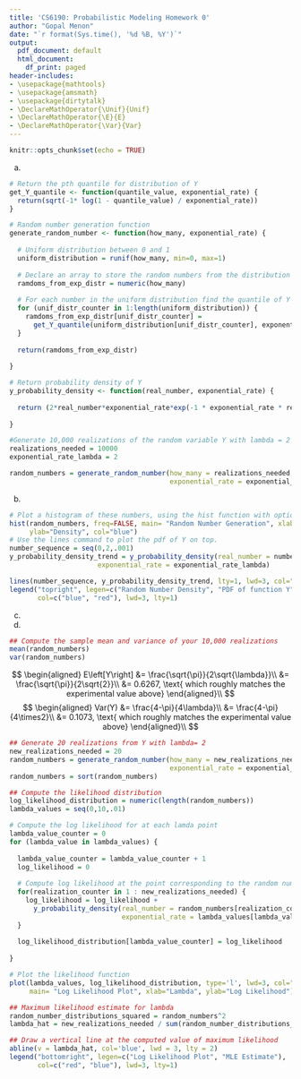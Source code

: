 ```yaml
---
title: 'CS6190: Probabilistic Modeling Homework 0'
author: "Gopal Menon"
date: "`r format(Sys.time(), '%d %B, %Y')`"
output:
  pdf_document: default
  html_document:
    df_print: paged
header-includes:
- \usepackage{mathtools}
- \usepackage{amsmath}
- \usepackage{dirtytalk}
- \DeclareMathOperator{\Unif}{Unif}
- \DeclareMathOperator{\E}{E}
- \DeclareMathOperator{\Var}{Var}
---
```


```r
knitr::opts_chunk$set(echo = TRUE)
```

\begin{enumerate}
\item Let $X$ and $Y$ be continuous real-valued random variables. Prove the following:
\begin{enumerate}
\item $E\left[ E\left[X|Y \right]\right] = E\left[ X\right]$

$$
\begin{aligned}
E\left[ E\left[X|Y \right]\right] &= \int_{-\infty}^{\infty}E\left[X|Y=y \right]p_Y(y)dy\\
&= \int_{-\infty}^{\infty}\int_{-\infty}^{\infty}x\;p_{X|Y=y}(x)dx\;p_Y(y)dy\\
&= \int_{-\infty}^{\infty}\int_{-\infty}^{\infty}x\;p_{X|Y=y}(x)p_Y(y)dxdy\\
&= \int_{-\infty}^{\infty}\int_{-\infty}^{\infty}x\;p_{XY}(x, y)dxdy\\
&= \int_{-\infty}^{\infty}x\int_{-\infty}^{\infty}p_{XY}(x, y)dy\;dx\\
&= \int_{-\infty}^{\infty}x\;p_X(x)dx\\
&= E\left[ X\right]
\end{aligned}
$$
Here $p_X(x)$, $p_Y(y)$ and $p_{X|Y=y}(x)$ are the probability density functions for $X$, $Y$, and the conditional probability of $X$ given the value of $Y$. $p_{XY}(x,y)$ is the joint probability distribution function of $X$ and $Y$. I needed to look up the proof \cite{conexp} as I was not aware that the first step shown above could be done and due to this, I was getting an extra $y$ in the final result. The result I got before I looked up the proof was $yE\left[ X \right]$.

\item $Var(X) = E\left[Var(X|Y) \right] + Var(E\left[ X|Y\right])$

$$
\begin{aligned}
E\left[Var(X|Y) \right] + Var(E\left[ X|Y\right]) &= E\left[ E\left[X^2|Y\right] - E\left[X|Y\right] E\left[X|Y\right] \right] \\ &+ E\left[ E\left[X|Y\right] E\left[X|Y\right]\right] - E\left[ E\left[ X|Y \right]\right]E\left[ E\left[ X|Y \right]\right]\\
&= E \left[ E \left[ X^2|Y\right] \right] - E\left[ E\left[X|Y\right] E\left[X|Y\right] \right]\\&+ E\left[ E\left[X|Y\right] E\left[X|Y\right]\right] - E\left[X\right]E\left[X\right]\\
&= E\left[X^2 \right] - E\left[X\right]E\left[X\right], \text{ using the result from (a)}\\
&= Var(X)
\end{aligned}
$$

Before I worked out the solution above, I was using the definition $Var(X) = E\left[X^2\right] - \mu_X^2$ and that did not help. After I realized that $\mu_X = E\left[X\right]$, the solution fell in place.
\end{enumerate}

\item Consider random variables $X$ and $Y$ with joint pdf
$$
    p(x,y)= 
\begin{dcases}
    x+y,& \text{for } 0\leq x \leq 1, \text{and } 0\leq y \leq 1\\
    0,              & \text{otherwise}
\end{dcases}
$$
\begin{enumerate}

\item What is the marginal pdf $p(x)$?
$$
\begin{aligned}
p(x) &=  \int_{-\infty}^{\infty}p(x,y)dy\\
&=\begin{dcases}
    \int_0^1(x+y)dy, \text{for } 0\leq x \leq 1\\
    0,               \text{otherwise}
\end{dcases}\\
&= \begin{dcases}
   \left(xy +\frac{1}{2}y^2 \right)\Big|_0^1, \text{for } 0\leq x \leq 1\\
    0,               \text{otherwise}
\end{dcases}\\
&=\begin{dcases}
    x+\frac{1}{2}, \text{for } 0\leq x \leq 1\\
    0,               \text{otherwise}
\end{dcases}\\
\end{aligned}
$$

\item What is the conditional pdf $p(y|x)$?

$$
\begin{aligned}
p(y|x) &= \frac{p(x,y)}{p(x)}\\
 &=\begin{dcases}
    \frac{x+y}{x+\frac{1}{2}}, \text{for } 0\leq x \leq 1, \text{and } 0\leq y \leq 1\\
    0,               \text{otherwise}
\end{dcases}
\end{aligned}
$$

\item What is the conditional expectation $E\left[Y|X\right]$?
$$
\begin{aligned}
E\left[Y|X\right] &= \int_{-\infty}^{\infty}y p_{Y|X}(y)dy\\
 &=\begin{dcases}
    \int_{0}^{1}\frac{xy+y^2}{x+\frac{1}{2}}dy, \text{for } 0\leq x \leq 1\\
    0,               \text{otherwise}
\end{dcases}\\
 &=\begin{dcases}
    \frac{\frac{1}{2}xy^2+\frac{1}{3}y^3}{x+\frac{1}{2}}\Big|_0^1, \text{for } 0\leq x \leq 1\\
    0,               \text{otherwise}
\end{dcases}\\
 &=\begin{dcases}
    \frac{\frac{1}{2}x+\frac{1}{3}}{x+\frac{1}{2}}, \text{for } 0\leq x \leq 1\\
    0,               \text{otherwise}
\end{dcases}\\
 &=\begin{dcases}
    \frac{\frac{3x+2}{6}}{\frac{2x+1}{2}}, \text{for } 0\leq x \leq 1\\
    0,               \text{otherwise}
\end{dcases}\\
 &=\begin{dcases}
    \frac{3x+2}{6x+3}, \text{for } 0\leq x \leq 1\\
    0,               \text{otherwise}
\end{dcases}
\end{aligned}
$$
\item What is the covariance $Cov(X,Y)$?

$$
\begin{aligned}
Cov(X,Y) &= E\left[XY\right] - E\left[X\right]E\left[Y\right]\\\\
E\left[XY\right] &= \int_{-\infty}^{\infty}\int_{-\infty}^{\infty}xyp(x,y)dxdy\\
&= \int_{-\infty}^{\infty}x\int_{-\infty}^{\infty}yp(x,y)dydx\\
\end{aligned}
$$
$$
\begin{aligned}
\int_{-\infty}^{\infty}yp(x,y)dy &= \begin{dcases}
      \int_0^1 y(x+y)dy, \text{for } 0\leq x \leq 1, \text{and } 0\leq y \leq 1\\
    0,               \text{otherwise}
\end{dcases}\\
&= \begin{dcases}
      \int_0^1 (xy+y^2)dy, \text{for } 0\leq x \leq 1, \text{and } 0\leq y \leq 1\\
    0,               \text{otherwise}
\end{dcases}\\
&= \begin{dcases}
      \frac{1}{2}xy^2+\frac{1}{3}y^3\Big|_0^1, \text{for } 0\leq x \leq 1, \text{and } 0\leq y \leq 1\\
    0,               \text{otherwise}
\end{dcases}\\
&= \begin{dcases}
      \frac{1}{2}x+\frac{1}{3}, \text{for } 0\leq x \leq 1, \text{and } 0\leq y \leq 1\\
    0,               \text{otherwise}
\end{dcases}\\
\end{aligned}
$$
$$
\begin{aligned}
\int_{-\infty}^{\infty}x\int_{-\infty}^{\infty}yp(x,y)dydx &= \begin{dcases}
      \int_0^1 x\left(\frac{1}{2}x+\frac{1}{3}\right)dx, \text{for } 0\leq x \leq 1, \text{and } 0\leq y \leq 1\\
    0,               \text{otherwise}
\end{dcases}\\
&= \begin{dcases}
      \int_0^1 \left(\frac{1}{2}x^2+\frac{1}{3}x\right)dx, \text{for } 0\leq x \leq 1, \text{and } 0\leq y \leq 1\\
    0,               \text{otherwise}
\end{dcases}\\
&= \begin{dcases}
      \left(\frac{1}{2}\frac{1}{3}x^3+\frac{1}{3}\frac{1}{2}x^2\right)\Big|_0^1, \text{for } 0\leq x \leq 1, \text{and } 0\leq y \leq 1\\
    0,               \text{otherwise}
\end{dcases}\\
&= \begin{dcases}
      \left(\frac{1}{6}+\frac{1}{6}\right), \text{for } 0\leq x \leq 1, \text{and } 0\leq y \leq 1\\
    0,               \text{otherwise}
\end{dcases}\\
&= \begin{dcases}
      \frac{1}{3}, \text{for } 0\leq x \leq 1, \text{and } 0\leq y \leq 1\\
    0,               \text{otherwise}
\end{dcases}\\
&= E\left[XY\right]\\
\end{aligned}
$$
$$
\begin{aligned}
E\left[X\right] &= \int_{-\infty}^{\infty}xp(x)dx\\
&= \begin{dcases}
      \int_{-\infty}^{\infty}x \left(x+\frac{1}{2}\right)dx, \text{for } 0\leq x \leq 1, \text{and } 0\leq y \leq 1\\
    0,               \text{otherwise}
\end{dcases}\\
&= \begin{dcases}
      \int_{-\infty}^{\infty} \left(x^2+\frac{1}{2}x\right)dx, \text{for } 0\leq x \leq 1, \text{and } 0\leq y \leq 1\\
    0,               \text{otherwise}
\end{dcases}\\
&= \begin{dcases}
      \left(\frac{1}{3}x^3 +\frac{1}{2}\frac{1}{2}x^2\right)\Big|_0^1, \text{for } 0\leq x \leq 1, \text{and } 0\leq y \leq 1\\
    0,               \text{otherwise}
\end{dcases}\\
&= \begin{dcases}
      \frac{1}{3} +\frac{1}{4}, \text{for } 0\leq x \leq 1, \text{and } 0\leq y \leq 1\\
    0,               \text{otherwise}
\end{dcases}\\
&= \begin{dcases}
      \frac{7}{12}, \text{for } 0\leq x \leq 1, \text{and } 0\leq y \leq 1\\
    0,               \text{otherwise}
\end{dcases}\\
\end{aligned}
$$
$$
\begin{aligned}
p(y) &= \int_{-\infty}^{\infty}p(x,y)dx\\
&=\begin{dcases}
    \int_0^1(x+y)dx, \text{for } 0\leq x \leq 1, \text{and } 0\leq y \leq 1\\
    0,               \text{otherwise}
\end{dcases}\\
&= \begin{dcases}
   \left(\frac{1}{2}x^2 + yx\right)\Big|_0^1, \text{for } 0\leq x \leq 1, \text{and } 0\leq y \leq 1\\
    0,               \text{otherwise}
\end{dcases}\\
&=\begin{dcases}
    y+\frac{1}{2}, \text{for } 0\leq x \leq 1, \text{and } 0\leq y \leq 1\\
    0,               \text{otherwise}
\end{dcases}\\\end{aligned}
$$

$$
\begin{aligned}
E\left[Y\right] &= \int_{-\infty}^{\infty}yp(y)dy\\
&= \begin{dcases}
      \int_{-\infty}^{\infty}y \left(y+\frac{1}{2}\right)dy, \text{for } 0\leq x \leq 1, \text{and } 0\leq y \leq 1\\
    0,               \text{otherwise}
\end{dcases}\\
&= \begin{dcases}
      \int_{-\infty}^{\infty} \left(y^2+\frac{1}{2}y\right)dy, \text{for } 0\leq x \leq 1, \text{and } 0\leq y \leq 1\\
    0,               \text{otherwise}
\end{dcases}\\
&= \begin{dcases}
      \left(\frac{1}{3}y^3 +\frac{1}{2}\frac{1}{2}y^2\right)\Big|_0^1, \text{for } 0\leq x \leq 1, \text{and } 0\leq y \leq 1\\
    0,               \text{otherwise}
\end{dcases}\\
&= \begin{dcases}
      \frac{1}{3} +\frac{1}{4}, \text{for } 0\leq x \leq 1, \text{and } 0\leq y \leq 1\\
    0,               \text{otherwise}
\end{dcases}\\
&= \begin{dcases}
      \frac{7}{12}, \text{for } 0\leq x \leq 1, \text{and } 0\leq y \leq 1\\
    0,               \text{otherwise}
\end{dcases}\\
\end{aligned}\\
$$
$$
\begin{aligned}
Cov(X,Y) &= E\left[XY\right] - E\left[X\right]E\left[Y\right]\\
&= \begin{dcases}
      \frac{1}{3} - \frac{7}{12}\frac{7}{12}, \text{for } 0\leq x \leq 1, \text{and } 0\leq y \leq 1\\
    0,               \text{otherwise}
\end{dcases}\\
&= \begin{dcases}
      \frac{48}{144} - \frac{49}{144}, \text{for } 0\leq x \leq 1, \text{and } 0\leq y \leq 1\\
    0,               \text{otherwise}
\end{dcases}\\
&= \begin{dcases}
     -\frac{1}{144}, \text{for } 0\leq x \leq 1, \text{and } 0\leq y \leq 1\\
    0,               \text{otherwise}
\end{dcases}\\
\end{aligned}
$$

\end{enumerate}

\item Let $X \sim Exp(\lambda)$, i.e., the exponential distribution with pdf $p(x) = \lambda exp(-\lambda x)$. Let $Y = \sqrt{X}$.

\begin{enumerate}

\item What is the density function $p(y)$?

$$
\begin{aligned}
Y&=\sqrt{X}\\
f(x) &= \sqrt{x}\\
f^{-1}(y) &= y^2\\
p(y) &= \left | \frac{d}{dy}(f^{-1}(y)) \right |p(f^{-1}(y))\\
&= \left | \frac{d}{dy}y^2 \right |p(y^2)\\
&= \begin{dcases}
     2y\lambda exp(-\lambda y^2), \text{for } y \geq 0\\
    0,               \text{otherwise}
\end{dcases}\\
\end{aligned}
$$

\item What is the cdf, $F(y) = P(Y \leq y)$? Verify that $F(0) = 0$ and $F(\infty) = 1$.

The cdf can be found by integrating the pdf.
$$
\begin{aligned}
F(y) &= P(Y \leq y) = \int_0^y 2y \lambda exp(-\lambda y^2)dy\\
\text{Substituting } u &= -\lambda y^2 \text{, we get } dy = -\frac{1}{2 \lambda y}du\\
\int 2y \lambda exp(-\lambda y^2)dy &= \int 2y \lambda exp(u) \times -\frac{1}{2 \lambda y}du\\
&= -\int exp(u) du\\
&= -exp(u)\\
&= -exp(-\lambda y^2)\\
F(y) &= -exp(-\lambda y^2)\Big|_0^y\\
&=-exp(-\lambda y^2) - (-exp(-\lambda 0^2))\\
&=-exp(-\lambda y^2) + 1\\
&= 1-exp(-\lambda y^2)\\
F(0)&=1-exp(-\lambda 0^2)\\
&= 1-1\\
&=0\\
F(\infty)&= 1-exp(-\infty)\\
&=1-0\\
&= 1
\end{aligned}
$$
\item What is the quantile function $F^{-1}$?

If $q_p$ is the quantile value given by the quantile function $F^{-1}(q_p)$, based on the cdf above:

$$
\begin{aligned}
q_p &=1-exp(-\lambda {(F^{-1}(q_p))}^2)\\
exp(-\lambda {(F^{-1}(q_p))}^2) &= 1-q_p\\
-\lambda {(F^{-1}(q_p))}^2 &= \ln(1-q_p)\\
{(F^{-1}(q_p))}^2 &= \frac{-1}{\lambda}\ln(1-q_p)\\
F^{-1}(q_p) &= \sqrt{\frac{-1}{\lambda}\ln(1-q_p)}
\end{aligned}
$$

\item Compute the mean, $E[Y]$, and variance, $Var(Y)$. \textbf{Hint:} Use integration by parts.

$$
\begin{aligned}
E\left[Y\right] &= E\left[\sqrt{X}\right]\\
&= \int_{-\infty}^{\infty} \sqrt{x} p(x) dx\\
&=  \int_{0}^{\infty} \sqrt{x}\lambda exp(-\lambda x)dx\\
&= \frac{\sqrt{\pi}}{2\sqrt{\lambda}}
\end{aligned}\\
$$
$$
\begin{aligned}
Var(Y) &= E\left[Y^2\right] - E\left[Y\right]E\left[Y\right]\\
&= E\left[X\right] - E\left[Y\right]E\left[Y\right]\\
E\left[X\right] &= \int_{-\infty}^{\infty}x\lambda exp(-\lambda x)dx\\
&= \frac{1}{\lambda}\\
Var(Y) &= \frac{1}{\lambda} - \frac{\sqrt{\pi}}{2\sqrt{\lambda}}\frac{\sqrt{\pi}}{2\sqrt{\lambda}}\\
&= \frac{1}{\lambda} - \frac{\pi}{4\lambda}\\
&= \frac{4-\pi}{4\lambda}
\end{aligned}
$$
The two definite integrals were done online \cite{onlineint} as I could not figure out how to do the integration by parts. I did not write down all the intermediate steps.
\end{enumerate}

\item Given a realization $y_1, y_2, \ldots, y_n$ from your random variable $Y$
in the previous problem, what is the maximum likelihood estimate for $\lambda$?

The likelihood function will be
$$
\begin{aligned}
\mathcal{L}(\lambda) &= p_{Y_1, \ldots, Y_n}(y_1, y_2, \ldots, y_n; \lambda)\\
&= \prod_{i=1}^n p_{Y_i}(y_i; \lambda), 
  &\text{assuming $Y_i$ are independently distributed}\\
&= \prod_{i=1}^n \left(2y\lambda exp(-\lambda y_i^2) \right)\\
\ln(\mathcal{L}(\lambda)) = \ell(\lambda) &= \sum_{i=1}^n \ln\left(2y_i\lambda exp(-\lambda y_i^2) \right)\\
&= \sum_{i=1}^n \ln(2y_i) + \sum_{i=1}^n \ln(\lambda) - \sum_{i=1}^n \lambda y_i^2\\
\end{aligned}
$$
In order to find the maximum likelihood, we can find the maximum log likelihood since log is a monotonously increasing function. The first term above is a constant and we can find the maximum likelihood by setting the derivative with respect to $\lambda$ of the log likelihood to zero.
$$
\begin{aligned}
\frac{d \ell(\lambda)}{d\lambda} &= \frac{d \sum_{i=1}^n \ln(2y_i)}{d\lambda} + \frac{d \sum_{i=1}^n \ln(\lambda)}{d\lambda} - \frac{d \sum_{i=1}^n \lambda y_i^2}{d\lambda}\\
&= 0 + n\frac{d\ \ln(\lambda)}{d\lambda} - \sum_{i=1}^n y_i^2  \frac{d\lambda}{d\lambda}\\
&= n\frac{1}{\lambda} - \sum_{i=1}^n y_i^2 = 0\\
\frac{n}{\lambda} &= \sum_{i=1}^ny_i^2\\
\lambda &= \frac{n}{\sum_{i=1}^ny_i^2}, 
  &\text{which is the maximum likely estimate for $\lambda$.}
\end{aligned}
$$

\end{enumerate}

\section*{R Coding Part}

\begin{enumerate}
\setcounter{enumi}{3}

\item Recall that if $F$ is a cdf and $U \sim \Unif(0,1)$, then $Y = F^{-1}(U)$
will be a random variable with cdf $F$. Write a function that uses this method
to generate $n$ random numbers from the distribution of $Y$ in Problem 3 above
($n$ and $\lambda$ should be parameters to the function).\\ {\bf Hint:} Look at
the {\tt runif} function in R for simulating uniform random varibles.

\begin{enumerate}
\item Generate 10,000 realizations of the random variable $Y$ with $\lambda = 2$.


\item Plot a histogram of these numbers, using the {\tt hist} function with
option {\tt freq = FALSE}.

\item Use the {\tt lines} command to plot the pdf of $Y$ on top.
\item Compute the sample mean and variance of your 10,000 realizations. Do they
roughly match the values for $\E[Y]$ and $\Var(Y)$ you calculated above?
\end{enumerate}
\end{enumerate}

(a)
```r
# Return the pth quantile for distribution of Y
get_Y_quantile <- function(quantile_value, exponential_rate) {
  return(sqrt(-1* log(1 - quantile_value) / exponential_rate))
}

# Random number generation function
generate_random_number <- function(how_many, exponential_rate) {
  
  # Uniform distribution between 0 and 1
  uniform_distribution = runif(how_many, min=0, max=1)
  
  # Declare an array to store the random numbers from the distribution of Y
  ramdoms_from_exp_distr = numeric(how_many)
 
  # For each number in the uniform distribution find the quantile of Y
  for (unif_distr_counter in 1:length(uniform_distribution)) {
    ramdoms_from_exp_distr[unif_distr_counter] =
      get_Y_quantile(uniform_distribution[unif_distr_counter], exponential_rate)
  }
  
  return(ramdoms_from_exp_distr)
   
}

# Return probability density of Y
y_probability_density <- function(real_number, exponential_rate) {
  
  return (2*real_number*exponential_rate*exp(-1 * exponential_rate * real_number^2))
  
}

#Generate 10,000 realizations of the random variable Y with lambda = 2
realizations_needed = 10000
exponential_rate_lambda = 2

random_numbers = generate_random_number(how_many = realizations_needed, 
                                        exponential_rate = exponential_rate_lambda)

```

(b)
```r
# Plot a histogram of these numbers, using the hist function with option freq = FALSE.
hist(random_numbers, freq=FALSE, main= "Random Number Generation", xlab="Random Number", 
     ylab="Density", col="blue")
# Use the lines command to plot the pdf of Y on top.
number_sequence = seq(0,2,.001)
y_probability_density_trend = y_probability_density(real_number = number_sequence, 
                      exponential_rate = exponential_rate_lambda)

lines(number_sequence, y_probability_density_trend, lty=1, lwd=3, col="red")
legend("topright", legen=c("Random Number Density", "PDF of function Y"), 
       col=c("blue", "red"), lwd=3, lty=1)
```

(c)

(d)
```r
## Compute the sample mean and variance of your 10,000 realizations
mean(random_numbers)
var(random_numbers)
```
$$
\begin{aligned}
E\left[Y\right] &= \frac{\sqrt{\pi}}{2\sqrt{\lambda}}\\
&= \frac{\sqrt{\pi}}{2\sqrt{2}}\\
&= 0.6267, \text{ which roughly matches the experimental value above}
\end{aligned}\\
$$
$$
\begin{aligned}
Var(Y) &= \frac{4-\pi}{4\lambda}\\
&= \frac{4-\pi}{4\times2}\\
&= 0.1073, \text{ which roughly matches the experimental value above}
\end{aligned}\\
$$
\begin{enumerate}
\setcounter{enumi}{4}

\item Now generate 20 realizations from $Y$ with $\lambda = 2$. Plot the log
likelihood function for this data. Plot a vertical line at the maximum
likelihood estimate for lambda (using the equation you got in Problem 3).

\end{enumerate}

```r
## Generate 20 realizations from Y with lambda= 2
new_realizations_needed = 20
random_numbers = generate_random_number(how_many = new_realizations_needed, 
                                        exponential_rate = exponential_rate_lambda)
random_numbers = sort(random_numbers)

## Compute the likelihood distribution
log_likelihood_distribution = numeric(length(random_numbers))
lambda_values = seq(0,10,.01)

# Compute the log likelihood for at each lamda point
lambda_value_counter = 0
for (lambda_value in lambda_values) {
  
  lambda_value_counter = lambda_value_counter + 1
  log_likelihood = 0
    
  # Compute log likelihood at the point corresponding to the random number  
  for(realization_counter in 1 : new_realizations_needed) {
    log_likelihood = log_likelihood + 
      y_probability_density(real_number = random_numbers[realization_counter], 
                            exponential_rate = lambda_values[lambda_value_counter])
  }
  
  log_likelihood_distribution[lambda_value_counter] = log_likelihood
  
}

# Plot the likelihood function
plot(lambda_values, log_likelihood_distribution, type='l', lwd=3, col="red", 
     main= "Log Likelihood Plot", xlab="Lambda", ylab="Log Likelihood")

## Maximum likelihood estimate for lambda
random_number_distributions_squared = random_numbers^2
lambda_hat = new_realizations_needed / sum(random_number_distributions_squared)

## Draw a vertical line at the computed value of maximum likelihood
abline(v = lambda_hat, col='blue', lwd = 3, lty = 2)
legend("bottomright", legen=c("Log Likelihood Plot", "MLE Estimate"), 
       col=c("red", "blue"), lwd=3, lty=1)
```


\begin{thebibliography}{9}
 
\bibitem{conexp} 
\textit{Conditional Expectation}, www.statlect.com/fundamentals-of-probability/conditional-expectation.

\bibitem{onlineint}
\say{Integral Calculator.}\textit{ Integral Calculator With Steps!}, www.integral-calculator.com/.
 
\end{thebibliography}
